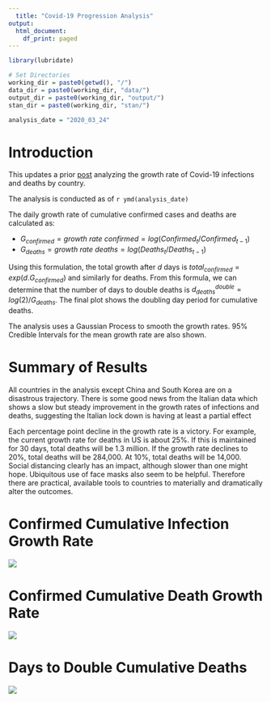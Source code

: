 ```yaml
---
  title: "Covid-19 Progression Analysis"
output:
  html_document:
    df_print: paged
---
```



```r

library(lubridate)

# Set Directories
working_dir = paste0(getwd(), "/")
data_dir = paste0(working_dir, "data/")
output_dir = paste0(working_dir, "output/")
stan_dir = paste0(working_dir, "stan/")

analysis_date = "2020_03_24"

```


# Introduction

This updates a prior [post](https://www.elucidor.com/2020/03/19/coronavirus-analysis-are-we-italy/) analyzing the growth rate of Covid-19 infections and deaths by country.

The analysis is conducted as of `r ymd(analysis_date)`

The daily growth rate of cumulative confirmed cases and deaths are calculated as:

* $G_{confirmed}=growth~rate~confirmed=log(Confirmed_t / Confirmed_{t-1})$
* $G_{deaths}=growth~rate~deaths=log(Deaths_t / Deaths_{t-1})$

Using this formulation, the total growth after $d$ days is $total_{confirmed}=exp(d . G_{confirmed})$ and similarly for deaths. From this formula, we can determine that the number of days to double deaths is $d^{double}_{deaths} = log(2)/G_{deaths}$.  The final plot shows the doubling day period for cumulative deaths.

The analysis uses a Gaussian Process to smooth the growth rates.  95% Credible Intervals for the mean growth rate are also shown. 

# Summary of Results

All countries in the analysis except China and South Korea are on a disastrous trajectory.  There is some good news from the Italian data which shows a slow but steady improvement in the growth rates of infections and deaths, suggesting the Italian lock down is having at least a partial effect  

Each percentage point decline in the growth rate is a victory.  For example, the current growth rate for deaths in US is about 25%.  If this is maintained for 30 days, total deaths will be 1.3 million.  If the growth rate declines to 20%, total deaths will be 284,000.  At 10%, total deaths will be 14,000.  Social distancing clearly has an impact, although slower than one might hope. Ubiquitous use of face masks also seem to be helpful.  Therefore there are practical, available tools to countries to materially and dramatically alter the outcomes.



# Confirmed Cumulative Infection Growth Rate

![](`r paste0(c(output_dir, "plot_rate_corona_",analysis_date, ".png"), collapse="")`)

# Confirmed Cumulative Death Growth Rate

![](`r paste0(c(output_dir, "plot_rate_death_",analysis_date, ".png"), collapse="")`)


# Days to Double Cumulative Deaths


![](`r paste0(c(output_dir, "plot_double_death_",analysis_date, ".png"), collapse="")`)




